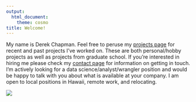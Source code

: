 ```yaml
---
output: 
  html_document: 
    theme: cosmo
title: Welcome!
---
```


My name is Derek Chapman.  Feel free to peruse my [projects page](portfolio.html) for recent and past projects I've worked on.  These are both personal/hobby projects as well as projects from graduate school.  If you're interested in hiring me please check my [contact page](contact.html) for information on getting in touch.  I'm actively looking for a data science/analyst/wrangler position and would be happy to talk with you about what is available at your company.  I am open to local positions in Hawaii, remote work, and relocating.

![](images/intro_photo.jpeg)

